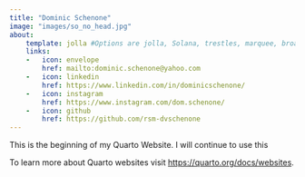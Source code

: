 ```yaml
---
title: "Dominic Schenone"
image: "images/so_no_head.jpg"
about:
    template: jolla #Options are jolla, Solana, trestles, marquee, broadside
    links:
    -   icon: envelope
        href: mailto:dominic.schenone@yahoo.com
    -   icon: linkedin
        href: https://www.linkedin.com/in/dominicschenone/
    -   icon: instagram
        href: https://www.instagram.com/dom.schenone/
    -   icon: github
        href: https://github.com/rsm-dvschenone
---
```


This is the beginning of my Quarto Website. I will continue to use this 

To learn more about Quarto websites visit <https://quarto.org/docs/websites>.
